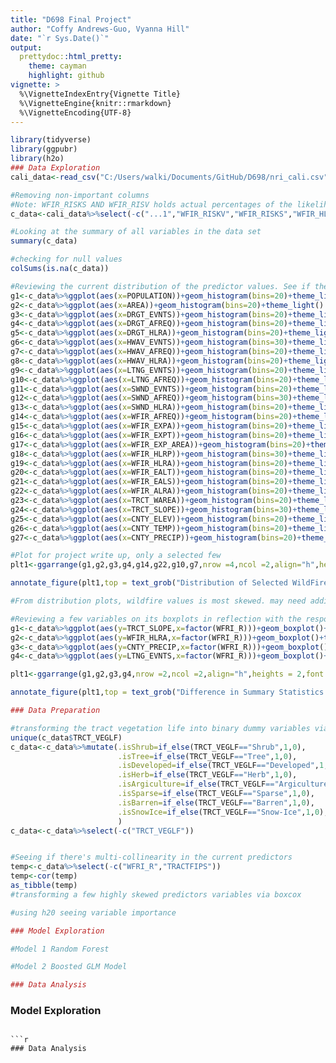 ---
title: "D698 Final Project"
author: "Coffy Andrews-Guo, Vyanna Hill"
date: "`r Sys.Date()`"
output:
  prettydoc::html_pretty:
    theme: cayman
    highlight: github
vignette: >
  %\VignetteIndexEntry{Vignette Title}
  %\VignetteEngine{knitr::rmarkdown}
  %\VignetteEncoding{UTF-8}
---

```{r}
library(tidyverse)
library(ggpubr)
library(h2o)
### Data Exploration
cali_data<-read_csv("C:/Users/walki/Documents/GitHub/D698/nri_cali.csv")

#Removing non-important columns
#Note: WFIR_RISKS AND WFIR_RISV holds actual percentages of the likelihood, cannot be included as predictor value 
c_data<-cali_data%>%select(-c("...1","WFIR_RISKV","WFIR_RISKS","WFIR_HLRB"))

#Looking at the summary of all variables in the data set
summary(c_data)

#checking for null values
colSums(is.na(c_data))

#Reviewing the current distribution of the predictor values. See if there's future transformations
g1<-c_data%>%ggplot(aes(x=POPULATION))+geom_histogram(bins=20)+theme_light()
g2<-c_data%>%ggplot(aes(x=AREA))+geom_histogram(bins=20)+theme_light()
g3<-c_data%>%ggplot(aes(x=DRGT_EVNTS))+geom_histogram(bins=20)+theme_light()
g4<-c_data%>%ggplot(aes(x=DRGT_AFREQ))+geom_histogram(bins=20)+theme_light()
g5<-c_data%>%ggplot(aes(x=DRGT_HLRA))+geom_histogram(bins=20)+theme_light()
g6<-c_data%>%ggplot(aes(x=HWAV_EVNTS))+geom_histogram(bins=30)+theme_light()
g7<-c_data%>%ggplot(aes(x=HWAV_AFREQ))+geom_histogram(bins=20)+theme_light()
g8<-c_data%>%ggplot(aes(x=HWAV_HLRA))+geom_histogram(bins=20)+theme_light()
g9<-c_data%>%ggplot(aes(x=LTNG_EVNTS))+geom_histogram(bins=20)+theme_light()
g10<-c_data%>%ggplot(aes(x=LTNG_AFREQ))+geom_histogram(bins=20)+theme_light()
g11<-c_data%>%ggplot(aes(x=SWND_EVNTS))+geom_histogram(bins=20)+theme_light()
g12<-c_data%>%ggplot(aes(x=SWND_AFREQ))+geom_histogram(bins=30)+theme_light()
g13<-c_data%>%ggplot(aes(x=SWND_HLRA))+geom_histogram(bins=20)+theme_light()
g14<-c_data%>%ggplot(aes(x=WFIR_AFREQ))+geom_histogram(bins=20)+theme_light()
g15<-c_data%>%ggplot(aes(x=WFIR_EXPA))+geom_histogram(bins=20)+theme_light()
g16<-c_data%>%ggplot(aes(x=WFIR_EXPT))+geom_histogram(bins=20)+theme_light()
g17<-c_data%>%ggplot(aes(x=WFIR_EXP_AREA))+geom_histogram(bins=20)+theme_light()
g18<-c_data%>%ggplot(aes(x=WFIR_HLRP))+geom_histogram(bins=30)+theme_light()
g19<-c_data%>%ggplot(aes(x=WFIR_HLRA))+geom_histogram(bins=20)+theme_light()
g20<-c_data%>%ggplot(aes(x=WFIR_EALT))+geom_histogram(bins=20)+theme_light()
g21<-c_data%>%ggplot(aes(x=WFIR_EALS))+geom_histogram(bins=20)+theme_light()
g22<-c_data%>%ggplot(aes(x=WFIR_ALRA))+geom_histogram(bins=20)+theme_light()
g23<-c_data%>%ggplot(aes(x=TRCT_WAREA))+geom_histogram(bins=20)+theme_light()
g24<-c_data%>%ggplot(aes(x=TRCT_SLOPE))+geom_histogram(bins=30)+theme_light()
g25<-c_data%>%ggplot(aes(x=CNTY_ELEV))+geom_histogram(bins=20)+theme_light()
g26<-c_data%>%ggplot(aes(x=CNTY_TEMP))+geom_histogram(bins=20)+theme_light()
g27<-c_data%>%ggplot(aes(x=CNTY_PRECIP))+geom_histogram(bins=20)+theme_light()

#Plot for project write up, only a selected few
plt1<-ggarrange(g1,g2,g3,g4,g14,g22,g10,g7,nrow =4,ncol =2,align="h",heights = 2,font.label = list(size =3, color = "black"))

annotate_figure(plt1,top = text_grob("Distribution of Selected WildFire Predictor variables ",size=9))

#From distribution plots, wildfire values is most skewed. may need additional support in transformations

#Reviewing a few variables on its boxplots in reflection with the response variable WFRI_R
g1<-c_data%>%ggplot(aes(y=TRCT_SLOPE,x=factor(WFRI_R)))+geom_boxplot()+theme_light()+labs(x="WildFire Present",y="Tract Slope")
g2<-c_data%>%ggplot(aes(y=WFIR_HLRA,x=factor(WFRI_R)))+geom_boxplot()+theme_light()+labs(x="WildFire Present",y="WildFire Historic Agriculture Loss Ratio")
g3<-c_data%>%ggplot(aes(y=CNTY_PRECIP,x=factor(WFRI_R)))+geom_boxplot()+theme_light()+labs(x="WildFire Present",y="Annual County Precipitation")
g4<-c_data%>%ggplot(aes(y=LTNG_EVNTS,x=factor(WFRI_R)))+geom_boxplot()+theme_light()+labs(x="WildFire Present",y="Annual Lighting Events")

plt1<-ggarrange(g1,g2,g3,g4,nrow =2,ncol =2,align="h",heights = 2,font.label = list(size =3, color = "black"))

annotate_figure(plt1,top = text_grob("Difference in Summary Statistics With Wildfire presence",size=9))


```

```{r}
### Data Preparation 

#transforming the tract vegetation life into binary dummy variables via mutate
unique(c_data$TRCT_VEGLF)
c_data<-c_data%>%mutate(.isShrub=if_else(TRCT_VEGLF=="Shrub",1,0),
                        .isTree=if_else(TRCT_VEGLF=="Tree",1,0),
                        .isDeveloped=if_else(TRCT_VEGLF=="Developed",1,0),
                        .isHerb=if_else(TRCT_VEGLF=="Herb",1,0),
                        .isArgiculture=if_else(TRCT_VEGLF=="Argiculture",1,0),
                        .isSparse=if_else(TRCT_VEGLF=="Sparse",1,0),
                        .isBarren=if_else(TRCT_VEGLF=="Barren",1,0),
                        .isSnowIce=if_else(TRCT_VEGLF=="Snow-Ice",1,0),
                        )
c_data<-c_data%>%select(-c("TRCT_VEGLF"))


#Seeing if there's multi-collinearity in the current predictors
temp<-c_data%>%select(-c("WFRI_R","TRACTFIPS"))
temp<-cor(temp)
as_tibble(temp)
#transforming a few highly skewed predictors variables via boxcox

#using h20 seeing variable importance 

```

```{r}
### Model Exploration 

#Model 1 Random Forest

#Model 2 Boosted GLM Model
```

```{r}
### Data Analysis


```

### Model Exploration 


```

```{r}
### Data Analysis


```
